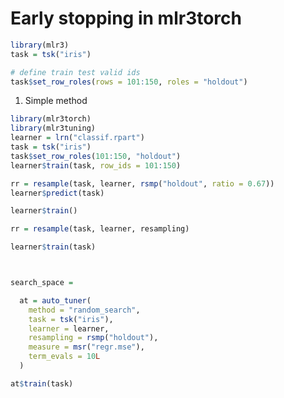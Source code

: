 # Early stopping in mlr3torch

```r
library(mlr3)
task = tsk("iris")

# define train test valid ids
task$set_row_roles(rows = 101:150, roles = "holdout")
```


1. Simple method 
```r
library(mlr3torch)
library(mlr3tuning)
learner = lrn("classif.rpart")
task = tsk("iris")
task$set_row_roles(101:150, "holdout")
learner$train(task, row_ids = 101:150)

rr = resample(task, learner, rsmp("holdout", ratio = 0.67))
learner$predict(task)

learner$train()

rr = resample(task, learner, resampling)

learner$train(task)



search_space =

  at = auto_tuner(
    method = "random_search",
    task = tsk("iris"),
    learner = learner,
    resampling = rsmp("holdout"),
    measure = msr("regr.mse"),
    term_evals = 10L
  )

at$train(task)
```
